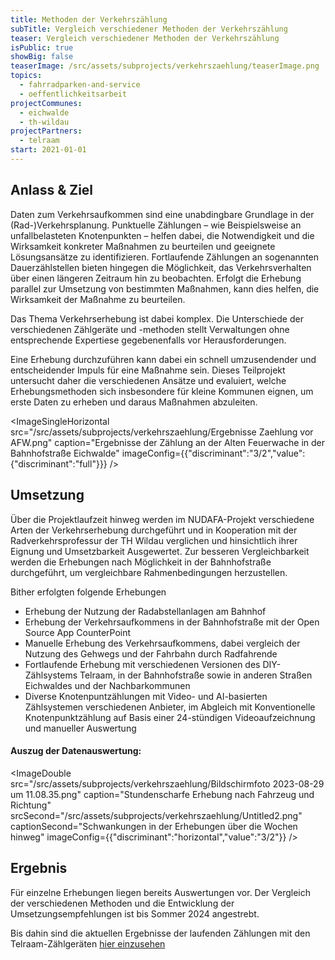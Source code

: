 ```yaml
---
title: Methoden der Verkehrszählung
subTitle: Vergleich verschiedener Methoden der Verkehrszählung
teaser: Vergleich verschiedener Methoden der Verkehrszählung
isPublic: true
showBig: false
teaserImage: /src/assets/subprojects/verkehrszaehlung/teaserImage.png
topics:
  - fahrradparken-and-service
  - oeffentlichkeitsarbeit
projectCommunes:
  - eichwalde
  - th-wildau
projectPartners:
  - telraam
start: 2021-01-01
---
```

## Anlass & Ziel

Daten zum Verkehrsaufkommen sind eine unabdingbare Grundlage in der (Rad-)Verkehrsplanung. Punktuelle Zählungen – wie Beispielsweise an unfallbelasteten Knotenpunkten – helfen dabei, die Notwendigkeit und die Wirksamkeit konkreter Maßnahmen zu beurteilen und geeignete Lösungsansätze zu identifizieren. Fortlaufende Zählungen an sogenannten Dauerzählstellen bieten hingegen die Möglichkeit, das Verkehrsverhalten über einen längeren Zeitraum hin zu beobachten. Erfolgt die Erhebung parallel zur Umsetzung von bestimmten Maßnahmen, kann dies helfen, die Wirksamkeit der Maßnahme zu beurteilen.

Das Thema Verkehrserhebung ist dabei komplex. Die Unterschiede der verschiedenen Zählgeräte und -methoden stellt Verwaltungen ohne entsprechende Expertiese gegebenenfalls vor Herausforderungen.

Eine Erhebung durchzuführen kann dabei ein schnell umzusendender und entscheidender Impuls für eine Maßnahme sein. Dieses Teilprojekt untersucht daher die verschiedenen Ansätze und evaluiert, welche Erhebungsmethoden sich insbesondere für kleine Kommunen eignen, um erste Daten zu erheben und daraus Maßnahmen abzuleiten.

<ImageSingleHorizontal src="/src/assets/subprojects/verkehrszaehlung/Ergebnisse Zaehlung vor AFW.png" caption="Ergebnisse der  Zählung an der Alten Feuerwache in der Bahnhofstraße Eichwalde" imageConfig={{"discriminant":"3/2","value":{"discriminant":"full"}}} />

## Umsetzung

Über die Projektlaufzeit hinweg werden im NUDAFA-Projekt verschiedene Arten der Verkehrserhebung durchgeführt und in Kooperation mit der Radverkehrsprofessur der TH Wildau verglichen und hinsichtlich ihrer Eignung und Umsetzbarkeit Ausgewertet. Zur besseren Vergleichbarkeit werden die Erhebungen nach Möglichkeit in der Bahnhofstraße durchgeführt, um vergleichbare Rahmenbedingungen herzustellen.

Bither erfolgten folgende Erhebungen

* Erhebung der Nutzung der Radabstellanlagen am Bahnhof
* Erhebung der Verkehrsaufkommens in der Bahnhofstraße mit der Open Source App CounterPoint
* Manuelle Erhebung des Verkehrsaufkommens, dabei vergleich der Nutzung des Gehwegs und der Fahrbahn durch Radfahrende
* Fortlaufende Erhebung mit verschiedenen Versionen des DIY-Zählsystems Telraam, in der Bahnhofstraße sowie in anderen Straßen Eichwaldes und der Nachbarkommunen
* Diverse Knotenpuntzählungen mit Video- und AI-basierten Zählsystemen verschiedenen Anbieter, im Abgleich mit Konventionelle Knotenpunktzählung auf Basis einer 24-stündigen Videoaufzeichnung und manueller Auswertung

#### Auszug der Datenauswertung:

<ImageDouble src="/src/assets/subprojects/verkehrszaehlung/Bildschirmfoto 2023-08-29 um 11.08.35.png" caption="Stundenscharfe Erhebung nach Fahrzeug und Richtung" srcSecond="/src/assets/subprojects/verkehrszaehlung/Untitled2.png" captionSecond="Schwankungen in der Erhebungen über die Wochen hinweg" imageConfig={{"discriminant":"horizontal","value":"3/2"}} />

## Ergebnis

Für einzelne Erhebungen liegen bereits Auswertungen vor. Der Vergleich der verschiedenen Methoden und die Entwicklung der Umsetzungsempfehlungen ist bis Sommer 2024 angestrebt.

Bis dahin sind die aktuellen Ergebnisse der laufenden Zählungen mit den Telraam-Zählgeräten [hier einzusehen](https://telraam.net/)
